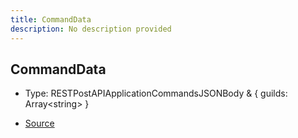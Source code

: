 ```yaml
---
title: CommandData
description: No description provided
---
```


## CommandData

- Type: RESTPostAPIApplicationCommandsJSONBody & \{
  guilds: Array\<string>
}

- [Source](https://github.com/underctrl-io/commandkit/blob/141d1404ab18a8e659209a0fab65466bf3b6dd85/packages/commandkit/src/types.ts#L40)